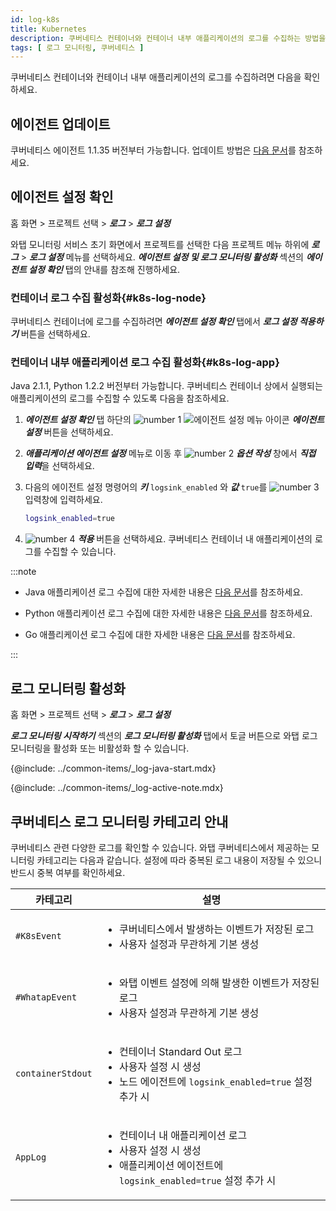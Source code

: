```yaml
---
id: log-k8s
title: Kubernetes
description: 쿠버네티스 컨테이너와 컨테이너 내부 애플리케이션의 로그를 수집하는 방법을 안내합니다.
tags: [ 로그 모니터링, 쿠버네티스 ]
---
```


쿠버네티스 컨테이너와 컨테이너 내부 애플리케이션의 로그를 수집하려면 다음을 확인하세요. 

## 에이전트 업데이트

쿠버네티스 에이전트 1.1.35 버전부터 가능합니다. 업데이트 방법은 [다음 문서](../kubernetes/agent-update)를 참조하세요.

## 에이전트 설정 확인

홈 화면 > 프로젝트 선택 > ***로그*** > ***로그 설정***

와탭 모니터링 서비스 초기 화면에서 프로젝트를 선택한 다음 프로젝트 메뉴 하위에 ***로그*** > ***로그 설정*** 메뉴를 선택하세요. ***에이전트 설정 및 로그 모니터링 활성화*** 섹션의 ***에이전트 설정 확인*** 탭의 안내를 참조해 진행하세요.

### 컨테이너 로그 수집 활성화{#k8s-log-node}

<ImgLang img='log-k8s-node-agent-setting-oneclick.png' desc='쿠버네티스 로그 노드 에이전트 설정'/>

쿠버네티스 컨테이너에 로그를 수집하려면 ***에이전트 설정 확인*** 탭에서 ***로그 설정 적용하기*** 버튼을 선택하세요. 

<!-- 

>

1. ***에이전트 설정 확인*** 탭 하단의 ![number 1](/img/number-01.png) ![에이전트 설정 메뉴 아이콘](/img/ic-agent.svg) ***에이전트 설정*** 버튼을 선택하세요. 

1. ***노드 에이전트 설정*** 메뉴로 이동 후 ![number 2](/img/number-02.png) ***옵션 작성*** 창에서 ***직접 입력***을 선택하세요.

1. 다음의 에이전트 설정 명령어의 ***키*** `logsink_enabled` 와 ***값*** `true`를 ![number 3](/img/number-03.png) 입력창에 입력하세요.

    ```bash
    logsink_enabled=true 
    ```

1. ![number 4](/img/number-04.png) ***적용*** 버튼을 선택하세요. 쿠버네티스 컨테이너에 로그를 수집할 수 있습니다.

-->

### 컨테이너 내부 애플리케이션 로그 수집 활성화{#k8s-log-app}

Java 2.1.1, Python 1.2.2 버전부터 가능합니다. 쿠버네티스 컨테이너 상에서 실행되는 애플리케이션의 로그를 수집할 수 있도록 다음을 참조하세요. 

<ImgLang img='log-k8s-app-agent-setting-106.png' desc='쿠버네티스 로그 애플리케이션 에이전트 설정'/>

1. ***에이전트 설정 확인*** 탭 하단의 ![number 1](/img/number-01.png) ![에이전트 설정 메뉴 아이콘](/img/ic-agent.svg) ***에이전트 설정*** 버튼을 선택하세요. 

1. ***애플리케이션 에이전트 설정*** 메뉴로 이동 후 ![number 2](/img/number-02.png) ***옵션 작성*** 창에서 ***직접 입력***을 선택하세요.

1. 다음의 에이전트 설정 명령어의 ***키*** `logsink_enabled` 와 ***값*** `true`를 ![number 3](/img/number-03.png) 입력창에 입력하세요.

    ```bash
    logsink_enabled=true 
    ```

1. ![number 4](/img/number-04.png) ***적용*** 버튼을 선택하세요. 쿠버네티스 컨테이너 내 애플리케이션의 로그를 수집할 수 있습니다.

:::note

* Java 애플리케이션 로그 수집에 대한 자세한 내용은 [다음 문서](log-java)를 참조하세요.

* Python 애플리케이션 로그 수집에 대한 자세한 내용은 [다음 문서](log-python)를 참조하세요.

* Go 애플리케이션 로그 수집에 대한 자세한 내용은 [다음 문서](log-go)를 참조하세요.

:::

## 로그 모니터링 활성화

홈 화면 > 프로젝트 선택 > ***로그*** > ***로그 설정***

***로그 모니터링 시작하기*** 섹션의 ***로그 모니터링 활성화*** 탭에서 토글 버튼으로 와탭 로그 모니터링을 활성화 또는 비활성화 할 수 있습니다. 

{@include: ../common-items/_log-java-start.mdx}

{@include: ../common-items/_log-active-note.mdx} 

## 쿠버네티스 로그 모니터링 카테고리 안내

쿠버네티스 관련 다양한 로그를 확인할 수 있습니다. 와탭 쿠버네티스에서 제공하는 모니터링 카테고리는 다음과 같습니다. 설정에 따라 중복된 로그 내용이 저장될 수 있으니 반드시 중복 여부를 확인하세요.

| 카테고리 | 설명 |
| -- | -- |
| `#K8sEvent` | <ul><li>쿠버네티스에서 발생하는 이벤트가 저장된 로그</li><li>사용자 설정과 무관하게 기본 생성 </li></ul> |
| `#WhatapEvent` | <ul><li>와탭 이벤트 설정에 의해 발생한 이벤트가 저장된 로그</li><li>사용자 설정과 무관하게 기본 생성</li></ul> |
| `containerStdout` | <ul><li>컨테이너 Standard Out 로그</li><li>사용자 설정 시 생성</li><li>노드 에이전트에 `logsink_enabled=true` 설정 추가 시</li></ul>
| `AppLog` | <ul><li>컨테이너 내 애플리케이션 로그</li><li>사용자 설정 시 생성</li><li>애플리케이션 에이전트에 `logsink_enabled=true` 설정 추가 시</li></ul> |
